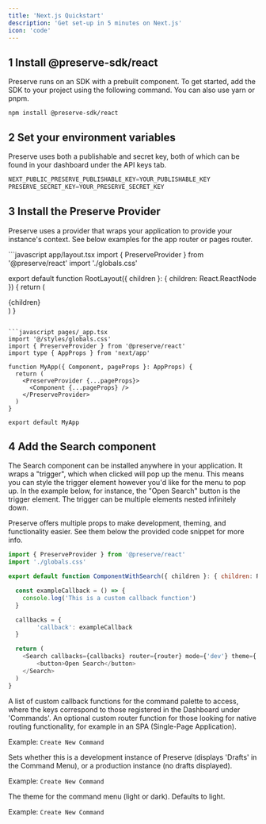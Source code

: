 ```yaml
---
title: 'Next.js Quickstart'
description: 'Get set-up in 5 minutes on Next.js'
icon: 'code'
---
```


## 1 Install @preserve-sdk/react

Preserve runs on an SDK with a prebuilt component. To get started, add the SDK to your project using the following command. You can also use yarn or pnpm.

```
npm install @preserve-sdk/react
```

## 2 Set your environment variables

Preserve uses both a publishable and secret key, both of which can be found in your dashboard under the API keys tab. 

```python .env
NEXT_PUBLIC_PRESERVE_PUBLISHABLE_KEY=YOUR_PUBLISHABLE_KEY
PRESERVE_SECRET_KEY=YOUR_PRESERVE_SECRET_KEY
```

## 3 Install the Preserve Provider

Preserve uses a provider that wraps your application to provide your instance's context. See below examples for the app router or pages router.

<CodeGroup>
```javascript app/layout.tsx
import { PreserveProvider } from '@preserve/react'
import './globals.css'

export default function RootLayout({ children }: { children: React.ReactNode }) {
  return (
    <PreserveProvider>
      <html lang="en">
        <body>
          <main>{children}</main>
        </body>
      </html>
    </PreserveProvider>
  )
}
```

```javascript pages/_app.tsx
import '@/styles/globals.css'
import { PreserveProvider } from '@preserve/react'
import type { AppProps } from 'next/app'

function MyApp({ Component, pageProps }: AppProps) {
  return (
    <PreserveProvider {...pageProps}>
      <Component {...pageProps} />
    </PreserveProvider>
  )
}

export default MyApp
```
</CodeGroup>

## 4 Add the Search component

The Search component can be installed anywhere in your application. It wraps a "trigger", which when clicked will pop up the menu. This means you can style the trigger element however you'd like for the menu to pop up. In the example below, for instance, the "Open Search" button is the trigger element. The trigger can be multiple elements nested infinitely down.

<Tip>

Preserve offers multiple props to make development, theming, and functionality easier. See them below the provided code snippet for more info.

</Tip>

```javascript app/component-with-search.tsx
import { PreserveProvider } from '@preserve/react'
import './globals.css'

export default function ComponentWithSearch({ children }: { children: React.ReactNode }) {

  const exampleCallback = () => {
    console.log('This is a custom callback function')
  }

  callbacks = {
        'callback': exampleCallback
  }

  return (
    <Search callbacks={callbacks} router={router} mode={'dev'} theme={'dark'}>
        <button>Open Search</button>
    </Search>
  )
}
```

<ResponseField name="callbacks" type="object" required>
A list of custom callback functions for the command palette to access, where the keys correspond to those registered in the Dashboard under 'Commands'.

</ResponseField>

<ResponseField name="router" type="string">
An optional custom router function for those looking for native routing functionality, for example in an SPA (Single-Page Application).

Example: `Create New Command`
</ResponseField>

<ResponseField name="mode" type="string">
Sets whether this is a development instance of Preserve (displays 'Drafts' in the Command Menu), or a production instance (no drafts displayed). 

Example: `Create New Command`
</ResponseField>

<ResponseField name="theme" type="string">
The theme for the command menu (light or dark). Defaults to light.

Example: `Create New Command`
</ResponseField>
